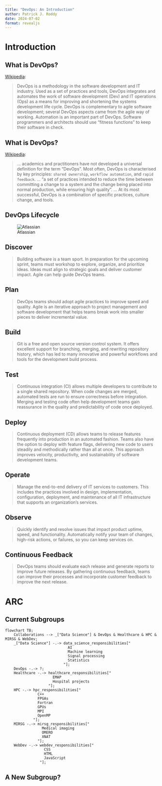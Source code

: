 ```yaml
---
title: "DevOps: An Introduction"
author: Patrick J. Roddy
date: 2024-07-02
format: revealjs
---
```


# Introduction

## What is DevOps?

[Wikipedia](https://en.wikipedia.org/wiki/DevOps):

> DevOps is a methodology in the software development and IT industry. Used as a
> set of practices and tools, DevOps integrates and automates the work of
> software development (Dev) and IT operations (Ops) as a means for improving
> and shortening the systems development life cycle. DevOps is complementary to
> agile software development; several DevOps aspects came from the agile way of
> working. Automation is an important part of DevOps. Software programmers and
> architects should use "fitness functions" to keep their software in check.

## What is DevOps?

[Wikipedia](https://en.wikipedia.org/wiki/DevOps):

> ... academics and practitioners have not developed a universal definition for
> the term "DevOps". Most often, DevOps is characterised by key principles:
> `shared ownership`, `workflow automation`, and `rapid feedback`. ... "a set of
> practices intended to reduce the time between committing a change to a system
> and the change being placed into normal production, while ensuring high
> quality". ... At its most successful, DevOps is a combination of specific
> practices, culture change, and tools.

## DevOps Lifecycle

![Atlassian](figures/lifecycle.png)

## Discover

:::{layout-ncol=2}
> Building software is a team sport. In preparation for the upcoming sprint,
> teams must workshop to explore, organize, and prioritize ideas. Ideas must
> align to strategic goals and deliver customer impact. Agile can help guide
> DevOps teams.
:::

## Plan

:::{layout-ncol=2}
> DevOps teams should adopt agile practices to improve speed and quality. Agile
> is an iterative approach to project management and software development that
> helps teams break work into smaller pieces to deliver incremental value.
:::

## Build

:::{layout-ncol=2}
> Git is a free and open source version control system. It offers excellent
> support for branching, merging, and rewriting repository history, which has
> led to many innovative and powerful workflows and tools for the development
> build process.
:::

## Test

:::{layout="[60,40]"}
> Continuous integration (CI) allows multiple developers to contribute to a
> single shared repository. When code changes are merged, automated tests are
> run to ensure correctness before integration. Merging and testing code often
> help development teams gain reassurance in the quality and predictability of
> code once deployed.
:::

## Deploy

:::{layout="[60,40]"}
> Continuous deployment (CD) allows teams to release features frequently into
> production in an automated fashion. Teams also have the option to deploy with
> feature flags, delivering new code to users steadily and methodically rather
> than all at once. This approach improves velocity, productivity, and
> sustainability of software development teams.
:::

## Operate

:::{layout-ncol=2}
> Manage the end-to-end delivery of IT services to customers. This includes the
> practices involved in design, implementation, configuration, deployment, and
> maintenance of all IT infrastructure that supports an organization’s services.
:::

## Observe

:::{layout-ncol=2}
> Quickly identify and resolve issues that impact product uptime, speed, and
> functionality. Automatically notify your team of changes, high-risk actions,
> or failures, so you can keep services on.
:::

## Continuous Feedback

:::{layout-ncol=2}
> DevOps teams should evaluate each release and generate reports to improve
> future releases. By gathering continuous feedback, teams can improve their
> processes and incorporate customer feedback to improve the next release.
:::

# ARC

## Current Subgroups

```mermaid
flowchart TB;
    Collaborations --> _["Data Science"] & DevOps & Healthcare & HPC & MIRSG & WebDev;
    _["Data Science"] -.-> data_science_responsibilities["
                             AI
                             Machine learning
                             Signal processing
                             Statistics
                           "];
    DevOps -.-> ?;
    Healthcare -.-> healthcare_responsibilities["
                      EMAP
                      Hospital projects
                    "];
    HPC -.-> hpc_responsibilities["
               C++
               FPGAs
               Fortran
               GPUs
               MPI
               OpenMP
             "];
    MIRSG -.-> mirsg_responsibilities["
                 Medical imaging
                 OMERO
                 XNAT
               "];
    WebDev -.-> webdev_responsibilities["
                  CSS
                  HTML
                  JavaScript
                "];
```

## A New Subgroup?
